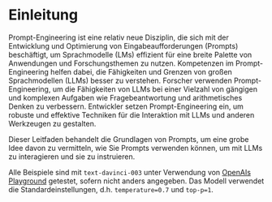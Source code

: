 # Einleitung

Prompt-Engineering ist eine relativ neue Disziplin, die sich mit der Entwicklung und Optimierung von Eingabeaufforderungen (Prompts) beschäftigt, um Sprachmodelle (LMs) effizient für eine breite Palette von Anwendungen und Forschungsthemen zu nutzen. Kompetenzen im Prompt-Engineering helfen dabei, die Fähigkeiten und Grenzen von großen Sprachmodellen (LLMs) besser zu verstehen. Forscher verwenden Prompt-Engineering, um die Fähigkeiten von LLMs bei einer Vielzahl von gängigen und komplexen Aufgaben wie Fragebeantwortung und arithmetisches Denken zu verbessern. Entwickler setzen Prompt-Engineering ein, um robuste und effektive Techniken für die Interaktion mit LLMs und anderen Werkzeugen zu gestalten.

Dieser Leitfaden behandelt die Grundlagen von Prompts, um eine grobe Idee davon zu vermitteln, wie Sie Prompts verwenden können, um mit LLMs zu interagieren und sie zu instruieren.

Alle Beispiele sind mit `text-davinci-003` unter Verwendung von [OpenAIs Playground](https://platform.openai.com/playground) getestet, sofern nicht anders angegeben. Das Modell verwendet die Standardeinstellungen, d.h. `temperature=0.7` und `top-p=1`.
